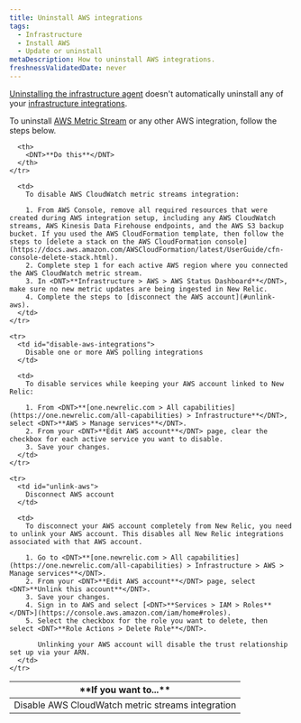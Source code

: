 ```yaml
---
title: Uninstall AWS integrations
tags:
  - Infrastructure
  - Install AWS
  - Update or uninstall
metaDescription: How to uninstall AWS integrations.
freshnessValidatedDate: never
---
```


[Uninstalling the infrastructure agent](/docs/infrastructure/new-relic-infrastructure/installation/uninstall-infrastructure-agent-or-integrations) doesn't automatically uninstall any of your [infrastructure integrations](/docs/infrastructure/infrastructure-integrations/getting-started/connect-aws-integrations-infrastructure).

To uninstall [AWS Metric Stream](/docs/infrastructure/amazon-integrations/connect/aws-metric-stream/) or any other AWS integration, follow the steps below.

<table>
  <thead>
    <tr>
      <th style={{ width: "250px" }}>
        <DNT>**If you want to...**</DNT>
      </th>

      <th>
        <DNT>**Do this**</DNT>
      </th>
    </tr>
  </thead>

  <tbody>
    <tr>
      <td id="disable-aws-integrations">
        Disable AWS CloudWatch metric streams integration
      </td>

      <td>
        To disable AWS CloudWatch metric streams integration:

        1. From AWS Console, remove all required resources that were created during AWS integration setup, including any AWS CloudWatch streams, AWS Kinesis Data Firehouse endpoints, and the AWS S3 backup bucket. If you used the AWS CloudFormation template, then follow the steps to [delete a stack on the AWS CloudFormation console](https://docs.aws.amazon.com/AWSCloudFormation/latest/UserGuide/cfn-console-delete-stack.html).
        2. Complete step 1 for each active AWS region where you connected the AWS CloudWatch metric stream.
        3. In <DNT>**Infrastructure > AWS > AWS Status Dashboard**</DNT>, make sure no new metric updates are being ingested in New Relic.
        4. Complete the steps to [disconnect the AWS account](#unlink-aws).
      </td>
    </tr>

    <tr>
      <td id="disable-aws-integrations">
        Disable one or more AWS polling integrations
      </td>

      <td>
        To disable services while keeping your AWS account linked to New Relic:

        1. From <DNT>**[one.newrelic.com > All capabilities](https://one.newrelic.com/all-capabilities) > Infrastructure**</DNT>, select <DNT>**AWS > Manage services**</DNT>.
        2. From your <DNT>**Edit AWS account**</DNT> page, clear the checkbox for each active service you want to disable.
        3. Save your changes.
      </td>
    </tr>

    <tr>
      <td id="unlink-aws">
        Disconnect AWS account
      </td>

      <td>
        To disconnect your AWS account completely from New Relic, you need to unlink your AWS account. This disables all New Relic integrations associated with that AWS account.

        1. Go to <DNT>**[one.newrelic.com > All capabilities](https://one.newrelic.com/all-capabilities) > Infrastructure > AWS > Manage services**</DNT>.
        2. From your <DNT>**Edit AWS account**</DNT> page, select <DNT>**Unlink this account**</DNT>.
        3. Save your changes.
        4. Sign in to AWS and select [<DNT>**Services > IAM > Roles**</DNT>](https://console.aws.amazon.com/iam/home#roles).
        5. Select the checkbox for the role you want to delete, then select <DNT>**Role Actions > Delete Role**</DNT>.

           Unlinking your AWS account will disable the trust relationship set up via your ARN.
      </td>
    </tr>
  </tbody>
</table>

